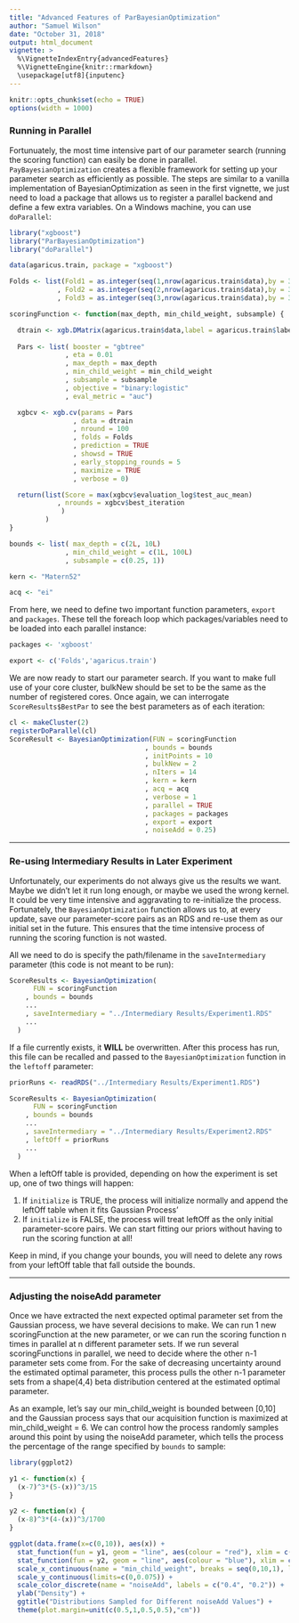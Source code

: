 ```yaml
---
title: "Advanced Features of ParBayesianOptimization"
author: "Samuel Wilson"
date: "October 31, 2018"
output: html_document
vignette: >
  %\VignetteIndexEntry{advancedFeatures}
  %\VignetteEngine{knitr::rmarkdown}
  \usepackage[utf8]{inputenc}
---
```


```r
knitr::opts_chunk$set(echo = TRUE)
options(width = 1000)
```

### Running in Parallel

Fortunuately, the most time intensive part of our parameter search (running the scoring function) can easily be done in parallel. ```PayBayesianOptimization``` creates a flexible framework for setting up your parameter search as efficiently as possible. The steps are similar to a vanilla implementation of BayesianOptimization as seen in the first vignette, we just need to load a package that allows us to register a parallel backend and define a few extra variables. On a Windows machine, you can use ```doParallel```:

```r
library("xgboost")
library("ParBayesianOptimization")
library("doParallel")

data(agaricus.train, package = "xgboost")

Folds <- list(Fold1 = as.integer(seq(1,nrow(agaricus.train$data),by = 3))
            , Fold2 = as.integer(seq(2,nrow(agaricus.train$data),by = 3))
            , Fold3 = as.integer(seq(3,nrow(agaricus.train$data),by = 3)))

scoringFunction <- function(max_depth, min_child_weight, subsample) {

  dtrain <- xgb.DMatrix(agaricus.train$data,label = agaricus.train$label)
  
  Pars <- list( booster = "gbtree"
              , eta = 0.01
              , max_depth = max_depth
              , min_child_weight = min_child_weight
              , subsample = subsample
              , objective = "binary:logistic"
              , eval_metric = "auc")

  xgbcv <- xgb.cv(params = Pars
                , data = dtrain
                , nround = 100
                , folds = Folds
                , prediction = TRUE
                , showsd = TRUE
                , early_stopping_rounds = 5
                , maximize = TRUE
                , verbose = 0)

  return(list(Score = max(xgbcv$evaluation_log$test_auc_mean)
            , nrounds = xgbcv$best_iteration
             )
         )
}

bounds <- list( max_depth = c(2L, 10L)
              , min_child_weight = c(1L, 100L)
              , subsample = c(0.25, 1))

kern <- "Matern52"

acq <- "ei"
```

From here, we need to define two important function parameters, ```export``` and ```packages```. These tell the foreach loop which packages/variables need to be loaded into each parallel instance:

```r
packages <- 'xgboost'

export <- c('Folds','agaricus.train')
```

We are now ready to start our parameter search. If you want to make full use of your core cluster, bulkNew should be set to be the same as the number of registered cores. Once again, we can interrogate ```ScoreResults$BestPar``` to see the best parameters as of each iteration:

```r
cl <- makeCluster(2)
registerDoParallel(cl)
ScoreResult <- BayesianOptimization(FUN = scoringFunction
                                  , bounds = bounds
                                  , initPoints = 10
                                  , bulkNew = 2
                                  , nIters = 14
                                  , kern = kern
                                  , acq = acq
                                  , verbose = 1
                                  , parallel = TRUE
                                  , packages = packages
                                  , export = export
                                  , noiseAdd = 0.25)
```
*******
### Re-using Intermediary Results in Later Experiment

Unfortunately, our experiments do not always give us the results we want. Maybe we didn't let it run long enough, or maybe we used the wrong kernel. It could be very time intensive and aggravating to re-initialize the process. Fortunately, the ```BayesianOptimization``` function allows us to, at every update, save our parameter-score pairs as an RDS and re-use them as our initial set in the future. This ensures that the time intensive process of running the scoring function is not wasted.  

All we need to do is specify the path/filename in the ```saveIntermediary``` parameter (this code is not meant to be run):
```r
ScoreResults <- BayesianOptimization(
      FUN = scoringFunction
    , bounds = bounds
    ...
    , saveIntermediary = "../Intermediary Results/Experiment1.RDS"
    ...
  )
```

If a file currently exists, it **WILL** be overwritten. After this process has run, this file can be recalled and passed to the ```BayesianOptimization``` function in the ```leftoff``` parameter:  
```r

priorRuns <- readRDS("../Intermediary Results/Experiment1.RDS") 

ScoreResults <- BayesianOptimization(
      FUN = scoringFunction
    , bounds = bounds
    ...
    , saveIntermediary = "../Intermediary Results/Experiment2.RDS"
    , leftOff = priorRuns
    ...
  )
```

When a leftOff table is provided, depending on how the experiment is set up, one of two things will happen:  

  1. If ```initialize``` is TRUE, the process will initialize normally and append the leftOff table when it fits Gaussian Process'  
  2. If ```initialize``` is FALSE, the process will treat leftOff as the only initial parameter-score pairs. We can start fitting our priors without having to run the scoring function at all!  
  
Keep in mind, if you change your bounds, you will need to delete any rows from your leftOff table that fall outside the bounds.

********
### Adjusting the noiseAdd parameter

Once we have extracted the next expected optimal parameter set from the Gaussian process, we have several decisions to make. We can run 1 new scoringFunction at the new parameter, or we can run the scoring function n times in parallel at n different parameter sets. If we run several scoringFunctions in parallel, we need to decide where the other n-1 parameter sets come from. For the sake of decreasing uncertainty around the estimated optimal parameter, this process pulls the other n-1 parameter sets from a shape(4,4) beta distribution centered at the estimated optimal parameter.

As an example, let's say our min_child_weight is bounded between [0,10] and the Gaussian process says that our acquisition function is maximized at min_child_weight = 6. We can control how the process randomly samples around this point by using the noiseAdd parameter, which tells the process the percentage of the range specified by ```bounds``` to sample:

```r
library(ggplot2)

y1 <- function(x) {
  (x-7)^3*(5-(x))^3/15
}

y2 <- function(x) {
  (x-8)^3*(4-(x))^3/1700
}

ggplot(data.frame(x=c(0,10)), aes(x)) +
  stat_function(fun = y1, geom = "line", aes(colour = "red"), xlim = c(5,7)) +
  stat_function(fun = y2, geom = "line", aes(colour = "blue"), xlim = c(4,8)) +
  scale_x_continuous(name = "min_child_weight", breaks = seq(0,10,1), limits = c(0,10)) +
  scale_y_continuous(limits=c(0,0.075)) +
  scale_color_discrete(name = "noiseAdd", labels = c("0.4", "0.2")) +
  ylab("Density") +
  ggtitle("Distributions Sampled for Different noiseAdd Values") +
  theme(plot.margin=unit(c(0.5,1,0.5,0.5),"cm"))

```






